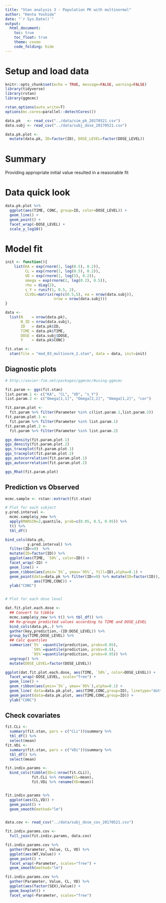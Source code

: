 ```yaml
---
title: "Stan analysis 3 - Population PK with multinormal"
author: "Kenta Yoshida"
date: "`r Sys.Date()`"
output: 
  html_document: 
    toc: true
    toc_float: true
    theme: cosmo
    code_folding: hide
---
```


# Setup and load data
```r
knitr::opts_chunk$set(echo = TRUE, message=FALSE, warning=FALSE)
library(tidyverse)
library(rstan)
library(ggmcmc)

rstan_options(auto_write=T)
options(mc.cores=parallel::detectCores())

data.pk   <- read_csv("../data/sim_pk_20170521.csv") 
data.subj <- read_csv("../data/subj_dose_20170521.csv")

data.pk.plot <- 
  mutate(data.pk, ID=factor(ID), DOSE_LEVEL=factor(DOSE_LEVEL))
```

# Summary

Providing appropriate initial value resulted in a reasonable fit

# Data quick look

```r

data.pk.plot %>% 
  ggplot(aes(TIME, CONC, group=ID, color=DOSE_LEVEL)) +
  geom_line() +
  geom_point() +
  facet_wrap(~DOSE_LEVEL) +
  scale_y_log10()

```


# Model fit

```r

init <- function(){
    list(KA = exp(rnorm(1, log(0.5), 0.2)),
         CL = exp(rnorm(1, log(0.5), 0.2)),
         VD = exp(rnorm(1, log(5), 0.2)),
         omega = exp(rnorm(2, log(0.2), 0.5)),
         rho = diag(2),
         s_Y = runif(1, 0.5, 2),
         CLVDi=matrix(rep(c(0.5,5), ea = nrow(data.subj)), 
                      nrow = nrow(data.subj)))
}

data <- 
  list(N    = nrow(data.pk),
       N_ID = nrow(data.subj),
       ID   = data.pk$ID,
       TIME = data.pk$TIME,
       DOSE = data.subj$DOSE,
       Y    = data.pk$CONC)

fit.stan <-
  stan(file = "mod_03_multinorm_2.stan", data = data, init=init)
```


## Diagnostic plots

```r
# http://xavier-fim.net/packages/ggmcmc/#using-ggmcmc

fit.param <- ggs(fit.stan)
list.param.1 <- c("KA", "CL", "VD", "s_Y")
list.param.2 <- c("Omega[1,1]", "Omega[2,2]", "Omega[1,2]", "cor")

fit.param.plot <- 
  fit.param %>% filter(Parameter %in% c(list.param.1,list.param.2))
fit.param.plot.1 <- 
  fit.param %>% filter(Parameter %in% list.param.1)
fit.param.plot.2 <- 
  fit.param %>% filter(Parameter %in% list.param.2)

ggs_density(fit.param.plot.1)
ggs_density(fit.param.plot.2)
ggs_traceplot(fit.param.plot.1)
ggs_traceplot(fit.param.plot.2)
ggs_autocorrelation(fit.param.plot.1)
ggs_autocorrelation(fit.param.plot.2)

ggs_Rhat(fit.param.plot)
```

## Prediction vs Observed

```r
mcmc.sample <- rstan::extract(fit.stan)

# Plot for each subject
y.pred.interval <- 
  mcmc.sample$y_new %>% 
  apply(MARGIN=2,quantile, prob=c(0.05, 0.5, 0.95)) %>% 
  t() %>% 
  tbl_df()

bind_cols(data.pk,
          y.pred.interval) %>% 
  filter(ID<=9)  %>% 
  mutate(ID=factor(ID)) %>% 
  ggplot(aes(TIME, `50%`, color=ID)) +
  facet_wrap(~ID) +
  geom_line() +
  geom_ribbon(aes(ymin=`5%`, ymax=`95%`, fill=ID),alpha=0.1) +
  geom_point(data=data.pk %>% filter(ID<=9) %>% mutate(ID=factor(ID)),
             aes(TIME,CONC)) +
  ylab("CONC")


# Plot for each dose level

dat.fit.plot.each.dose <- 
  ## Convert to tibble
  mcmc.sample$y_new %>% t() %>% tbl_df() %>% 
  ## Re-groupe predicted values according to TIME and DOSE_LEVEL
  bind_cols(data.pk,.) %>% 
  gather(key,prediction,-(ID:DOSE_LEVEL)) %>% 
  group_by(TIME,DOSE_LEVEL) %>%
  ## Calc quantiles
  summarize(`5%` =quantile(prediction, probs=0.05),
            `50%`=quantile(prediction, probs=0.5),
            `95%`=quantile(prediction, probs=0.95)) %>% 
  ungroup() %>% 
  mutate(DOSE_LEVEL=factor(DOSE_LEVEL))

ggplot(dat.fit.plot.each.dose, aes(TIME, `50%`, color=DOSE_LEVEL)) +
  facet_wrap(~DOSE_LEVEL, scale="free") +
  geom_line() +
  geom_ribbon(aes(ymin=`5%`, ymax=`95%`),alpha=0.1) +
  geom_line( data=data.pk.plot, aes(TIME,CONC,group=ID), linetype="dotted") +
  geom_point(data=data.pk.plot, aes(TIME,CONC,group=ID)) +
  ylab("CONC")
```


## Check covariates

```r

fit.CLi <- 
  summary(fit.stan, pars = c("CLi"))$summary %>% 
  tbl_df() %>% 
  select(mean)
fit.VDi <- 
  summary(fit.stan, pars = c("VDi"))$summary %>% 
  tbl_df() %>% 
  select(mean)

fit.indiv.params <-
  bind_cols(tibble(ID=1:nrow(fit.CLi)),
            fit.CLi %>% rename(CL=mean),
            fit.VDi %>% rename(VD=mean))


fit.indiv.params %>% 
  ggplot(aes(CL,VD)) +
  geom_point() +
  geom_smooth(method="lm")


data.cov <- read_csv("../data/subj_dose_cov_20170521.csv") 

fit.indiv.params.cov <-
  full_join(fit.indiv.params, data.cov)

fit.indiv.params.cov %>% 
  gather(Parameter, Value, CL, VD) %>% 
  ggplot(aes(WT,Value)) +
  geom_point() +
  facet_wrap(~Parameter, scales="free") +
  geom_smooth(method="lm")

fit.indiv.params.cov %>% 
  gather(Parameter, Value, CL, VD) %>% 
  ggplot(aes(factor(SEX),Value)) +
  geom_boxplot() +
  facet_wrap(~Parameter, scales="free")


```




